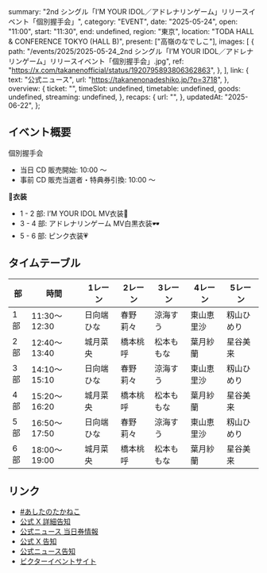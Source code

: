  summary: "2nd シングル「I’M YOUR IDOL／アドレナリンゲーム」リリースイベント「個別握手会」",
  category: "EVENT",
  date: "2025-05-24",
  open: "11:00",
  start: "11:30",
  end: undefined,
  region: "東京",
  location: "TODA HALL & CONFERENCE TOKYO (HALL B)",
  present: ["高嶺のなでしこ"],
  images: [
    {
      path: "/events/2025/2025-05-24_2nd シングル「I’M YOUR IDOL／アドレナリンゲーム」リリースイベント「個別握手会」.jpg",
      ref: "https://x.com/takanenofficial/status/1920795893806362863",
    },
  ],
  link: {
    text: "公式ニュース",
    url: "https://takanenonadeshiko.jp/?p=3718",
  },
  overview: {
    ticket: "",
    timeSlot: undefined,
    timetable: undefined,
    goods: undefined,
    streaming: undefined,
  },
  recaps: {
    url: "",
  },
  updatedAt: "2025-06-22",
};

## イベント概要

個別握手会

- 当日 CD 販売開始: 10:00 〜
- 事前 CD 販売当選者・特典券引換: 10:00 〜

**👗衣装**

- 1 - 2 部: I’M YOUR IDOL MV衣装🤍
- 3 - 4 部: アドレナリンゲーム MV白黒衣装🕶️
- 5 - 6 部: ピンク衣装💗

## タイムテーブル

| 部  | 時間         | 1レーン    | 2レーン  | 3レーン    | 4レーン    | 5レーン    |
| --- | ------------ | ---------- | -------- | ---------- | ---------- | ---------- |
| 1部 | 11:30〜12:30 | 日向端ひな | 春野莉々 | 涼海すう   | 東山恵里沙 | 籾山ひめり |
| 2部 | 12:40〜13:40 | 城月菜央   | 橋本桃呼 | 松本ももな | 葉月紗蘭   | 星谷美来   |
| 3部 | 14:10〜15:10 | 日向端ひな | 春野莉々 | 涼海すう   | 東山恵里沙 | 籾山ひめり |
| 4部 | 15:20〜16:20 | 城月菜央   | 橋本桃呼 | 松本ももな | 葉月紗蘭   | 星谷美来   |
| 5部 | 16:50〜17:50 | 日向端ひな | 春野莉々 | 涼海すう   | 東山恵里沙 | 籾山ひめり |
| 6部 | 18:00〜19:00 | 城月菜央   | 橋本桃呼 | 松本ももな | 葉月紗蘭   | 星谷美来   |

## リンク

- [#あしたのたかねこ](https://x.com/takanenofficial/status/1925884431870337114)
- [公式 X 詳細告知](https://x.com/takanenofficial/status/1925114355215200340)
- [公式ニュース 当日券情報](https://takanenonadeshiko.jp/?p=3793)
- [公式 X 告知](https://x.com/takanenofficial/status/1920795893806362863)
- [公式ニュース告知](https://takanenonadeshiko.jp/?p=3718)
- [ビクターイベントサイト](https://victor-store.jp/special/takaneko20250524)
